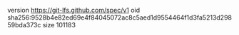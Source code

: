 version https://git-lfs.github.com/spec/v1
oid sha256:9528b4e82ed69e4f84045072ac8c5aed1d9554464f1d3fa5213d29859bda373c
size 101183
